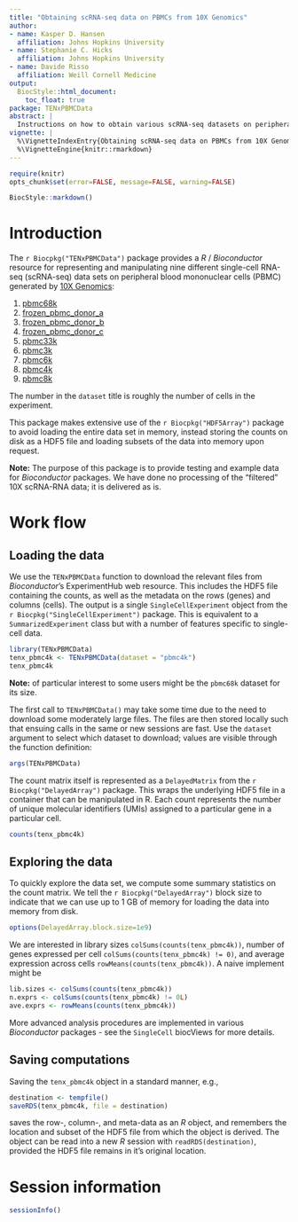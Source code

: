 ```yaml
---
title: "Obtaining scRNA-seq data on PBMCs from 10X Genomics"
author:
- name: Kasper D. Hansen
  affiliation: Johns Hopkins University
- name: Stephanie C. Hicks
  affiliation: Johns Hopkins University
- name: Davide Risso
  affiliation: Weill Cornell Medicine
output:
  BiocStyle::html_document:
    toc_float: true
package: TENxPBMCData
abstract: |
  Instructions on how to obtain various scRNA-seq datasets on peripheral blood mononuclear cells generated by 10X Genomics.
vignette: |
  %\VignetteIndexEntry{Obtaining scRNA-seq data on PBMCs from 10X Genomics}
  %\VignetteEngine{knitr::rmarkdown}
---
```


```r
require(knitr)
opts_chunk$set(error=FALSE, message=FALSE, warning=FALSE)
```

```r
BiocStyle::markdown()
```

# Introduction 

The `r Biocpkg("TENxPBMCData")` package provides a _R_ /
_Bioconductor_ resource for representing and manipulating nine different single-cell RNA-seq (scRNA-seq) data sets on peripheral blood mononuclear cells (PBMC) generated by [10X Genomics][tenx]: 

1. [pbmc68k][pbmc68k]
2. [frozen_pbmc_donor_a][frozen_pbmc_donor_a]
3. [frozen_pbmc_donor_b][frozen_pbmc_donor_b]
4. [frozen_pbmc_donor_c][frozen_pbmc_donor_c]
5. [pbmc33k][pbmc33k]
6. [pbmc3k][pbmc3k]
7. [pbmc6k][pbmc6k]
8. [pbmc4k][pbmc4k]
9. [pbmc8k][pbmc8k]

The number in the `dataset` title is roughly the number of cells in the experiment.

This package makes extensive use of the `r Biocpkg("HDF5Array")` package 
to avoid loading the entire data set in memory, instead storing 
the counts on disk as a HDF5 file and loading subsets of the 
data into memory upon request.

**Note:** The purpose of this package is to provide testing and example data for _Bioconductor_ packages. We have done no processing of the "filtered" 10X scRNA-RNA data; it is delivered as is.

# Work flow

## Loading the data

We use the `TENxPBMCData` function to download the relevant files
from _Bioconductor_'s ExperimentHub web resource. This includes the
HDF5 file containing the counts, as well as the metadata on the rows
(genes) and columns (cells). The output is a single
`SingleCellExperiment` object from the `r Biocpkg("SingleCellExperiment")` 
package. This is equivalent to a `SummarizedExperiment` class but
with a number of features specific to single-cell data.

```r
library(TENxPBMCData)
tenx_pbmc4k <- TENxPBMCData(dataset = "pbmc4k")
tenx_pbmc4k
```

**Note:** of particular interest to some users might be the `pbmc68k` dataset for its size.

The first call to `TENxPBMCData()` may take some time due to the
need to download some moderately large files. The files are then
stored locally such that ensuing calls in the same or new sessions are
fast. Use the `dataset` argument to select which dataset to download; values are visible through the function definition:

```r
args(TENxPBMCData)
```

The count matrix itself is represented as a `DelayedMatrix` from the
`r Biocpkg("DelayedArray")` package. This wraps the underlying HDF5
file in a container that can be manipulated in R. Each count
represents the number of unique molecular identifiers (UMIs) assigned
to a particular gene in a particular cell.

```r
counts(tenx_pbmc4k)
```

## Exploring the data

To quickly explore the data set, we compute some summary statistics on
the count matrix. We tell the `r Biocpkg("DelayedArray")` block
size to indicate that we can use up to 1 GB of memory for loading the
data into memory from disk.

```r
options(DelayedArray.block.size=1e9)
```

We are interested in library sizes `colSums(counts(tenx_pbmc4k))`, number of
genes expressed per cell `colSums(counts(tenx_pbmc4k) != 0)`, and average
expression across cells `rowMeans(counts(tenx_pbmc4k))`. A naive implement
might be

```r
lib.sizes <- colSums(counts(tenx_pbmc4k))
n.exprs <- colSums(counts(tenx_pbmc4k) != 0L)
ave.exprs <- rowMeans(counts(tenx_pbmc4k))
```

More advanced analysis procedures are implemented in various
_Bioconductor_ packages - see the `SingleCell` biocViews for more
details.

## Saving computations

Saving the `tenx_pbmc4k` object in a standard manner, e.g.,

```r
destination <- tempfile()
saveRDS(tenx_pbmc4k, file = destination)
```

saves the row-, column-, and meta-data as an _R_ object, and remembers
the location and subset of the HDF5 file from which the object is
derived. The object can be read into a new _R_ session with
`readRDS(destination)`, provided the HDF5 file remains in it's
original location.


# Session information

```r
sessionInfo()
```

[tenx]: https://support.10xgenomics.com/single-cell-gene-expression/datasets
[pbmc68k]: https://support.10xgenomics.com/single-cell-gene-expression/datasets/1.1.0/fresh_68k_pbmc_donor_a
[frozen_pbmc_donor_a]: https://support.10xgenomics.com/single-cell-gene-expression/datasets/1.1.0/frozen_pbmc_donor_a
[frozen_pbmc_donor_b]: https://support.10xgenomics.com/single-cell-gene-expression/datasets/1.1.0/frozen_pbmc_donor_b
[frozen_pbmc_donor_c]: https://support.10xgenomics.com/single-cell-gene-expression/datasets/1.1.0/frozen_pbmc_donor_c
[pbmc33k]: https://support.10xgenomics.com/single-cell-gene-expression/datasets/1.1.0/pbmc33k
[pbmc3k]: https://support.10xgenomics.com/single-cell-gene-expression/datasets/1.1.0/pbmc3k
[pbmc6k]: https://support.10xgenomics.com/single-cell-gene-expression/datasets/1.1.0/pbmc6k
[pbmc4k]: https://support.10xgenomics.com/single-cell-gene-expression/datasets/2.1.0/pbmc4k
[pbmc8k]: https://support.10xgenomics.com/single-cell-gene-expression/datasets/2.1.0/pbmc8k



